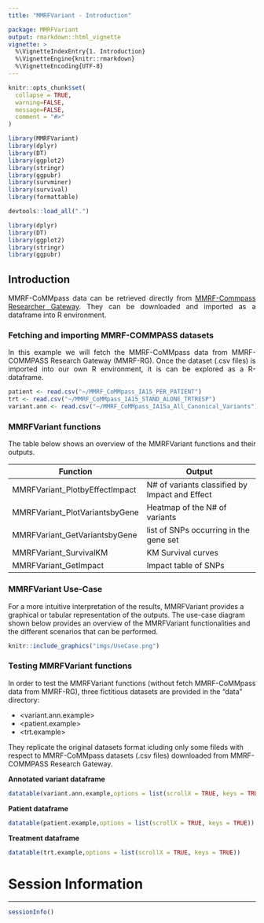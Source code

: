 ```yaml
---
title: "MMRFVariant - Introduction"

package: MMRFVariant
output: rmarkdown::html_vignette
vignette: >
  %\VignetteIndexEntry{1. Introduction}
  %\VignetteEngine{knitr::rmarkdown}
  %\VignetteEncoding{UTF-8}
---
```


```r
knitr::opts_chunk$set(
  collapse = TRUE,
  warning=FALSE, 
  message=FALSE,
  comment = "#>"
)
```



```r
library(MMRFVariant)
library(dplyr)
library(DT)
library(ggplot2)
library(stringr)
library(ggpubr)
library(survminer)
library(survival)
library(formattable)
```


```r
devtools::load_all(".")
```

```r
library(dplyr)
library(DT)
library(ggplot2)
library(stringr)
library(ggpubr)
```

## Introduction
<div class="panel panel-info">
<div class="panel-body">
<p align="justify">
MMRF-CoMMpass data can be retrieved directly from [MMRF-Commpass Researcher Gateway](https://research.themmrf.org/). They can be downloaded and imported as a dataframe into R environment.
</p>

</div>
</div>

### Fetching and importing MMRF-COMMPASS datasets

<p align="justify">
In this example we will fetch the MMRF-CoMMpass data from MMRF-COMMPASS Research Gateway (MMRF-RG). Once the dataset (.csv files) is imported into our own R environment, it is can be explored  as a R-dataframe.
</p>

```r

patient <- read.csv("~/MMRF_CoMMpass_IA15_PER_PATIENT")
trt <- read.csv("~/MMRF_CoMMpass_IA15_STAND_ALONE_TRTRESP")
variant.ann <- read.csv("~/MMRF_CoMMpass_IA15a_All_Canonical_Variants")


```


### MMRFVariant functions

<p align="justify">
The table below shows an overview of the MMRFVariant functions and their outputs.
</p>

**Function** | **Output**
-----|-----
MMRFVariant_PlotbyEffectImpact | N# of variants classified by Impact and Effect  
MMRFVariant_PlotVariantsbyGene | Heatmap of the N# of variants  
MMRFVariant_GetVariantsbyGene |  list of SNPs occurring in the gene set
MMRFVariant_SurvivalKM |  KM Survival curves
MMRFVariant_GetImpact |  Impact table of SNPs

### MMRFVariant Use-Case
For a more intuitive interpretation of the results, MMRFVariant provides a graphical or tabular representation of the outputs.
The use-case diagram shown below provides an overview of the MMRFVariant functionalities and the different scenarios that can be performed.

```r
knitr::include_graphics("imgs/UseCase.png")
```



### Testing MMRFVariant functions
  


<p align="justify">
In order to test the MMRFVariant functions (without fetch MMRF-CoMMpass data from MMRF-RG), three fictitious datasets are provided in the "data" directory:<br>

- <variant.ann.example> <br>
- <patient.example> <br>
- <trt.example> <br>

They replicate the original datasets format icluding only some fileds with respect to MMRF-CoMMpass datasets (.csv files) downloaded from MMRF-COMMPASS Research Gateway. 
</p>

<div class="panel panel-info">
<div class="panel-heading"><b>Annotated variant dataframe</b></div>
<div class="panel-body">
</div>
</div>


```r
datatable(variant.ann.example,options = list(scrollX = TRUE, keys = TRUE))

```

<div class="panel panel-info">
<div class="panel-heading"><b>Patient dataframe</b></div>
<div class="panel-body">
</div>
</div>
```r
datatable(patient.example,options = list(scrollX = TRUE, keys = TRUE))

```


<div class="panel panel-info">
<div class="panel-heading"><b>Treatment dataframe</b></div>
<div class="panel-body">
</div>
</div>
```r
datatable(trt.example,options = list(scrollX = TRUE, keys = TRUE))

```

# Session Information
******
```r
sessionInfo()
```





